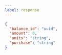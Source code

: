 ---
label: response
---

```json
{
  "balance_id": "uuid",
  "amount": 0,
  "units": "string",
  "purchase": "string"
}
```
